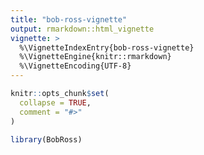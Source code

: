 ```yaml
---
title: "bob-ross-vignette"
output: rmarkdown::html_vignette
vignette: >
  %\VignetteIndexEntry{bob-ross-vignette}
  %\VignetteEngine{knitr::rmarkdown}
  %\VignetteEncoding{UTF-8}
---
```


```r
knitr::opts_chunk$set(
  collapse = TRUE,
  comment = "#>"
)
```

```r
library(BobRoss)
```
